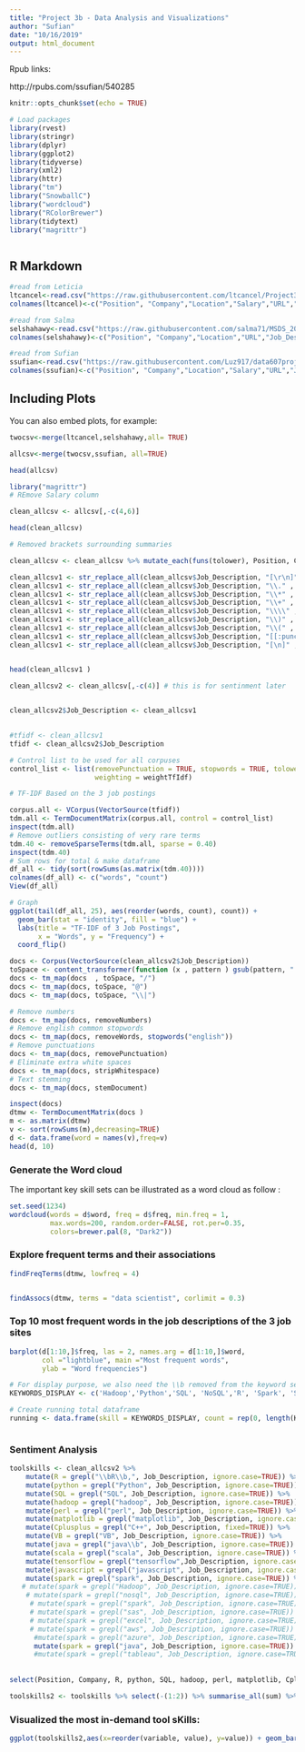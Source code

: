 ---
title: "Project 3b - Data Analysis and Visualizations"
author: "Sufian"
date: "10/16/2019"
output: html_document
---



Rpub links:

http://rpubs.com/ssufian/540285



```{r setup, include=FALSE}
knitr::opts_chunk$set(echo = TRUE)
```

```{r message=FALSE, warning=FALSE}

# Load packages
library(rvest)
library(stringr)
library(dplyr)
library(ggplot2)
library(tidyverse)
library(xml2)
library(httr)
library("tm")
library("SnowballC")
library("wordcloud")
library("RColorBrewer")
library(tidytext)
library("magrittr")



```

## R Markdown


```{r}
#read from Leticia
ltcancel<-read.csv("https://raw.githubusercontent.com/ltcancel/Project3/master/SimplyHiredJobs.csv")
colnames(ltcancel)<-c("Position", "Company","Location","Salary","URL","Job_Description")

#read from Salma
selshahawy<-read.csv("https://raw.githubusercontent.com/salma71/MSDS_2019/master/Fall2019/aquisition_management_607/project_3/jobs_detailsInfo.csv", stringsAsFactors = FALSE) 
colnames(selshahawy)<-c("Position", "Company","Location","URL","Job_Description") 

#read from Sufian
ssufian<-read.csv("https://raw.githubusercontent.com/Luz917/data607project3_ssufian_monster_jobs/master/monsterjobs.csv", stringsAsFactors = FALSE) 
colnames(ssufian)<-c("Position", "Company","Location","Salary","URL","Job_Description")  


```

## Including Plots

You can also embed plots, for example:

```{r }
twocsv<-merge(ltcancel,selshahawy,all= TRUE)

allcsv<-merge(twocsv,ssufian, all=TRUE)

head(allcsv)
```




```{r}
library("magrittr")
# REmove Salary column

clean_allcsv <- allcsv[,-c(4,6)]

head(clean_allcsv)


```


```{r}

# Removed brackets surrounding summaries

clean_allcsv <- clean_allcsv %>% mutate_each(funs(tolower), Position, Company, Location, Job_Description)

clean_allcsv1 <- str_replace_all(clean_allcsv$Job_Description, "[\r\n]" , "")
clean_allcsv1 <- str_replace_all(clean_allcsv$Job_Description, "\\." , "")
clean_allcsv1 <- str_replace_all(clean_allcsv$Job_Description, "\\*" , "")
clean_allcsv1 <- str_replace_all(clean_allcsv$Job_Description, "\\+" , "")
clean_allcsv1 <- str_replace_all(clean_allcsv$Job_Description, "\\\\" , "")
clean_allcsv1 <- str_replace_all(clean_allcsv$Job_Description, "\\)" , "")
clean_allcsv1 <- str_replace_all(clean_allcsv$Job_Description, "\\(" , "")
clean_allcsv1 <- str_replace_all(clean_allcsv$Job_Description, "[[:punct:]]+", "")
clean_allcsv1 <- str_replace_all(clean_allcsv$Job_Description, "[\n]" , "")


head(clean_allcsv1 )
              
clean_allcsv2 <- clean_allcsv[,-c(4)] # this is for sentinment later


clean_allcsv2$Job_Description <- clean_allcsv1 
  
```



```{r}
#tfidf <- clean_allcsv1
tfidf <- clean_allcsv2$Job_Description 

# Control list to be used for all corpuses
control_list <- list(removePunctuation = TRUE, stopwords = TRUE, tolower = TRUE,
                     weighting = weightTfIdf)

```

```{r}
# TF-IDF Based on the 3 job postings

corpus.all <- VCorpus(VectorSource(tfidf))
tdm.all <- TermDocumentMatrix(corpus.all, control = control_list)
inspect(tdm.all)
# Remove outliers consisting of very rare terms
tdm.40 <- removeSparseTerms(tdm.all, sparse = 0.40)
inspect(tdm.40)
# Sum rows for total & make dataframe
df_all <- tidy(sort(rowSums(as.matrix(tdm.40))))
colnames(df_all) <- c("words", "count")
View(df_all)


```




```{r}


# Graph
ggplot(tail(df_all, 25), aes(reorder(words, count), count)) +
  geom_bar(stat = "identity", fill = "blue") +
  labs(title = "TF-IDF of 3 Job Postings",
       x = "Words", y = "Frequency") +
  coord_flip()

```
```{r}
docs <- Corpus(VectorSource(clean_allcsv2$Job_Description))
toSpace <- content_transformer(function (x , pattern ) gsub(pattern, " ", x))
docs <- tm_map(docs  , toSpace, "/")
docs <- tm_map(docs, toSpace, "@")
docs <- tm_map(docs, toSpace, "\\|")

# Remove numbers
docs <- tm_map(docs, removeNumbers)
# Remove english common stopwords
docs <- tm_map(docs, removeWords, stopwords("english"))
# Remove punctuations
docs <- tm_map(docs, removePunctuation)
# Eliminate extra white spaces
docs <- tm_map(docs, stripWhitespace)
# Text stemming
docs <- tm_map(docs, stemDocument)

inspect(docs)
dtmw <- TermDocumentMatrix(docs )
m <- as.matrix(dtmw)
v <- sort(rowSums(m),decreasing=TRUE)
d <- data.frame(word = names(v),freq=v)
head(d, 10)

```

### Generate the Word cloud

The important key skill sets can be illustrated as a word cloud as follow :


```{r}
set.seed(1234)
wordcloud(words = d$word, freq = d$freq, min.freq = 1,
          max.words=200, random.order=FALSE, rot.per=0.35, 
          colors=brewer.pal(8, "Dark2"))
```

### Explore frequent terms and their associations


```{r}

findFreqTerms(dtmw, lowfreq = 4)


findAssocs(dtmw, terms = "data scientist", corlimit = 0.3)

```


### Top 10 most frequent words in the job descriptions of the 3 job sites

```{r}
barplot(d[1:10,]$freq, las = 2, names.arg = d[1:10,]$word,
        col ="lightblue", main ="Most frequent words",
        ylab = "Word frequencies")
```
```{r}

# For display purpose, we also need the \\b removed from the keyword set
KEYWORDS_DISPLAY <- c('Hadoop','Python','SQL', 'NoSQL','R', 'Spark', 'SAS', 'Excel', 'AWS', 'Azure', 'Java', 'Tableau')

# Create running total dataframe
running <- data.frame(skill = KEYWORDS_DISPLAY, count = rep(0, length(KEYWORDS_DISPLAY)))



```

### Sentiment Analysis


```{r}

toolskills <- clean_allcsv2 %>%
    mutate(R = grepl("\\bR\\b,", Job_Description, ignore.case=TRUE)) %>%
    mutate(python = grepl("Python", Job_Description, ignore.case=TRUE)) %>%
    mutate(SQL = grepl("SQL", Job_Description, ignore.case=TRUE)) %>%
    mutate(hadoop = grepl("hadoop", Job_Description, ignore.case=TRUE)) %>%
    mutate(perl = grepl("perl", Job_Description, ignore.case=TRUE)) %>%
    mutate(matplotlib = grepl("matplotlib", Job_Description, ignore.case=TRUE)) %>%
    mutate(Cplusplus = grepl("C++", Job_Description, fixed=TRUE)) %>%
    mutate(VB = grepl("VB", Job_Description, ignore.case=TRUE)) %>%
    mutate(java = grepl("java\\b", Job_Description, ignore.case=TRUE)) %>%
    mutate(scala = grepl("scala", Job_Description, ignore.case=TRUE)) %>%
    mutate(tensorflow = grepl("tensorflow",Job_Description, ignore.case=TRUE)) %>%
    mutate(javascript = grepl("javascript", Job_Description, ignore.case=TRUE)) %>%
    mutate(spark = grepl("spark", Job_Description, ignore.case=TRUE)) %>%
   # mutate(spark = grepl("Hadoop", Job_Description, ignore.case=TRUE)) %>%  
    # mutate(spark = grepl("nosql", Job_Description, ignore.case=TRUE)) %>%  
     # mutate(spark = grepl("spark", Job_Description, ignore.case=TRUE)) %>%  
     # mutate(spark = grepl("sas", Job_Description, ignore.case=TRUE)) %>%  
     # mutate(spark = grepl("excel", Job_Description, ignore.case=TRUE)) %>%  
     # mutate(spark = grepl("aws", Job_Description, ignore.case=TRUE)) %>%  
      #mutate(spark = grepl("azure", Job_Description, ignore.case=TRUE)) %>%  
      mutate(spark = grepl("java", Job_Description, ignore.case=TRUE)) %>%   
      #mutate(spark = grepl("tableau", Job_Description, ignore.case=TRUE)) %>% 
  
  
select(Position, Company, R, python, SQL, hadoop, perl, matplotlib, Cplusplus, VB, java, scala, tensorflow, javascript,spark,java)

```

```{r}
toolskills2 <- toolskills %>% select(-(1:2)) %>% summarise_all(sum) %>% gather(variable,value) %>% arrange(desc(value))
```

### Visualized the most in-demand tool sKills:

```{r}
ggplot(toolskills2,aes(x=reorder(variable, value), y=value)) + geom_bar(stat='identity',fill="green") + xlab('') + ylab('Frequency') + labs(title='Tool Skills') + coord_flip() + theme_minimal()
```

